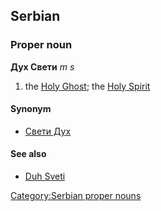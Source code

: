 ==Serbian==
===Proper noun===
'''Дух Свети''' ''m s''
#the [[Holy Ghost]]; the [[Holy Spirit]]
====Synonym====
*[[Свети Дух]]
====See also====
*[[Duh Sveti]]
[[Category:Serbian proper nouns]]